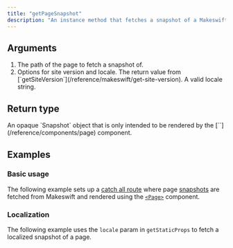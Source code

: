 ```yaml
---
title: "getPageSnapshot"
description: "An instance method that fetches a snapshot of a Makeswift page at a given path. This snapshot is only intended to be rendered by the `<Page>` component."
---
```



## Arguments

1. <ParamField query="pathname" type="string" required>
     The path of the page to fetch a snapshot of.
   </ParamField>
2. <ParamField query="options" type="object" required>
     Options for site version and locale.
     <Expandable>
       <ParamField query="siteVersion" type="SiteVersion" required>
         The return value from
         [`getSiteVersion`](/reference/makeswift/get-site-version).
       </ParamField>
       <ParamField query="locale" type="string">
         A valid locale string.
       </ParamField>
     </Expandable>
   </ParamField>

## Return type

<ResponseField name="snapshot" type="Snapshot">
  An opaque `Snapshot` object that is only intended to be rendered by the
  [`<Page>`](/reference/components/page) component.
</ResponseField>

## Examples

### Basic usage

The following example sets up a [catch all route](https://nextjs.org/docs/pages/building-your-application/routing/dynamic-routes#catch-all-segments) where page [snapshots](/architecture/concepts#snapshots) are fetched from Makeswift and rendered using the [`<Page>`](/reference/components/page) component.

<PagesCatchAllExample />

### Localization

The following example uses the `locale` param in `getStaticProps` to fetch a localized snapshot of a page.

<PagesCatchAllLocalizedExample />
